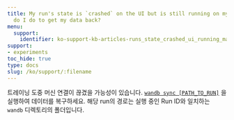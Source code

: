 ```yaml
---
title: My run's state is `crashed` on the UI but is still running on my machine. What
  do I do to get my data back?
menu:
  support:
    identifier: ko-support-kb-articles-runs_state_crashed_ui_running_machine_get_data
support:
- experiments
toc_hide: true
type: docs
slug: /ko/support/:filename
---
```


트레이닝 도중 머신 연결이 끊겼을 가능성이 있습니다. [`wandb sync [PATH_TO_RUN]`](/ko/ref/cli/wandb-sync) 을 실행하여 데이터를 복구하세요. 해당 run의 경로는 실행 중인 Run ID와 일치하는 `wandb` 디렉토리의 폴더입니다.
